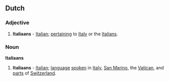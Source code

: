 == Dutch ==
===Adjective===

# '''Italiaans''' - [[Italian]]; [[pertain|pertaining]] to [[Italy]] or the [[Italian|Italians]].

===Noun===
'''Italiaans'''

# '''Italiaans''' {{msg:o}} - [[Italian]]; [[language]] [[speak|spoken]] in [[Italy]], [[San Marino]], the [[Vatican]], and [[part|parts]] of [[Switzerland]].